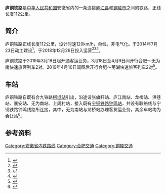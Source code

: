 {{Infobox rail system-route
|rail_name=庐铜铁路
|other_name=庐江至铜陵铁路
|system_length=112 km
|length_in_operation=
|total_length=
|tracklength=
|name_bgcolor=
|min_width=
|box_width=
|style=
|banner_color=blue
|sec_banner_color=
|third_banner_color=
|logo_filename=
|logo_width=
|logo_bgcolor=
|logo_alt=
|logo_note=
|image=龙桥站.jpg
|image_width=280px
|caption=[[龙桥站|龙桥站]]
|code_name=
|locale={{CHN}}[[安徽省|安徽省]]
|service_type=[[旅客列车|客]][[货物列车|货]]两用
|status=运营中
|network=
|stations=9
|start=[[柯坦站|柯坦站]]、[[钟鸣站|钟鸣站]]
|lines=1（[[单线铁路|单线铁路]]）
|main_route= 
|secondary_route=
|branch_route=
|standard=国铁I级
|character=
|other_systems=
|main_stations=
|constructor=
|average_station_distance=
|max_speed=120 km/h（预留160 km/h）
|orbital_plane=
|track_gauge={{standard gauge}}
|distance_between_mainlines=
|min_radius=
|max_grade=
|elevation=
|control=
|block_signal=
|engine=
|electrified=
|rollingstock=
|fleet_size=
|begin_operation= 2018年12月29日
|end_operation=
|operation_note=
|open_operation=
|time_first=
|time_last=
|ridership=
|owner=
|operator=[[中国铁路上海局集团有限公司|中国铁路上海局集团有限公司]]
|franchise=
|hq=
|key_person=
|website=
}}

'''庐铜铁路'''是[[中华人民共和国|中华人民共和国]]安徽省内的一条连接[[庐江县|庐江县]]和[[铜陵市|铜陵市]]之间的铁路，正线长度112公里。

== 简介 ==
庐铜铁路正线长度112公里，设计时速120km/h，单线，非电气化。于2014年7月23日动工建设<ref>{{Cite web |url=http://epaper.anhuinews.com/html/ahrb/20150121/article_3242582.shtml |title=庐铜铁路 安徽铁路发展的“练兵场” |access-date=2016-02-23 |archive-url=https://web.archive.org/web/20160302092655/http://epaper.anhuinews.com/html/ahrb/20150121/article_3242582.shtml |archive-date=2016-03-02 |dead-url=yes }}</ref>，于2018年12月29日投入运营<ref>{{cite news|url=http://epaper.anhuinews.com/html/ahrb/20171211/article_3622272.shtml|title=庐铜铁路进入“尾声”|publisher=[[安徽日报|安徽日报]]|date=2017-12-11|accessdate=2017-12-20|archive-url=https://web.archive.org/web/20171222104934/http://epaper.anhuinews.com/html/ahrb/20171211/article_3622272.shtml|archive-date=2017-12-22|dead-url=yes}}</ref><ref>{{cite news|title=庐铜铁路下月迎来动态检测 有望年底前开通运营|url=http://www.ahwang.cn/zbah/20181025/1821292.shtml|publisher=安徽网|date=2018-10-25|access-date=2018-11-01|archive-url=https://web.archive.org/web/20181101135929/http://www.ahwang.cn/zbah/20181025/1821292.shtml|archive-date=2018-11-01|dead-url=yes}}</ref><ref>{{cite news|url=http://www.ahwang.cn/zbah/20181227/1841931.shtml|title=庐铜铁路12月29日开通运营|publisher=[[安徽网|安徽网]]|date=2018-12-27|accessdate=2018-12-28|archive-url=https://web.archive.org/web/20181228174713/http://www.ahwang.cn/zbah/20181227/1841931.shtml|archive-date=2018-12-28|dead-url=yes}}</ref>。

庐铜铁路于2019年3月18日起开通客运业务，3月18日至4月9日间开行合肥～无为南快速旅客列车2对。2019年4月10日调图后开行合肥～芜湖快速旅客列车2对<ref>{{cite news|title=庐铜铁路今日正式开通客运列车|url=http://www.ahwang.cn/zbah/20190318/1859084.shtml|publisher=安徽网|date=2019-03-18|accessdate=2019-03-18|archive-date=2019-08-14|archive-url=https://web.archive.org/web/20190814223845/http://www.ahwang.cn/zbah/20190318/1859084.shtml}}</ref>。

== 车站 ==
庐铜铁路自既有合九铁路[[柯坦站|柯坦站]]引出，沿途设张旗杆站、庐江南站、龙桥站、洪巷站、襄安站、无为南站、上周村站，接入既有[[宁铜铁路|宁铜铁路]][[钟鸣站|钟鸣站]]，并设有联络线与宁铜铁路钟鸣线路所连接，其中，无为南站与龙桥站办理客货运业务，其余车站均为会让站<ref>{{Cite web |url=http://www.ahlutong.com/ltgl/Content.aspx?chn=490&id=947 |title=皖发改基础函〔2014〕440号《关于庐江至铜陵铁路初步设计的复函》 |accessdate=2016-02-23 |archive-date=2016-03-06 |archive-url=https://web.archive.org/web/20160306121603/http://www.ahlutong.com/ltgl/Content.aspx?chn=490&id=947 |dead-url=no }}</ref>。

== 参考资料 ==
{{reflist}}

{{庐铜铁路}}
{{中国铁路|nocat}}

[[Category:安徽省内铁路线|Category:安徽省内铁路线]]
[[Category:合肥交通|Category:合肥交通]]
[[Category:铜陵交通|Category:铜陵交通]]